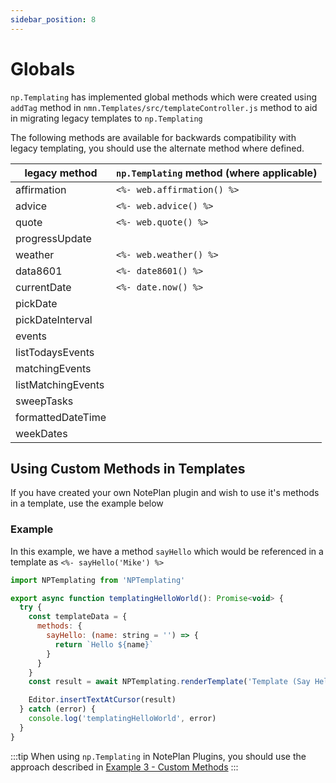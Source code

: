 ```yaml
---
sidebar_position: 8
---
```


# Globals
`np.Templating` has implemented global methods which were created using `addTag` method in `nmn.Templates/src/templateController.js` method to aid in migrating legacy templates to `np.Templating`

The following methods are available for backwards compatibility with legacy templating, you should use the alternate method where defined.

| legacy method | `np.Templating` method (where applicable)
|-------------- | ----------
| affirmation | `<%- web.affirmation() %>`
| advice | `<%- web.advice() %>`
| quote | `<%- web.quote() %>`
| progressUpdate |
| weather | `<%- web.weather() %>`
| data8601 | `<%- date8601() %>`
| currentDate | `<%- date.now() %>`
| pickDate |
| pickDateInterval |
| events |
| listTodaysEvents |
| matchingEvents |
| listMatchingEvents |
| sweepTasks |
| formattedDateTime |
| weekDates |


## Using Custom Methods in Templates
If you have created your own NotePlan plugin and wish to use it's methods in a template, use the example below

### Example
In this example, we have a method `sayHello` which would be referenced in a template as `<%- sayHello('Mike') %>`

```javascript
import NPTemplating from 'NPTemplating'

export async function templatingHelloWorld(): Promise<void> {
  try {
    const templateData = {
      methods: {
        sayHello: (name: string = '') => {
          return `Hello ${name}`
        }
      }
    }
    const result = await NPTemplating.renderTemplate('Template (Say Hello)', templateData)

    Editor.insertTextAtCursor(result)
  } catch (error) {
    console.log('templatingHelloWorld', error)
  }
}
```

:::tip
When using `np.Templating` in NotePlan Plugins, you should use the approach described in [Example 3 - Custom Methods](/docs/templating-integration-plugins/example-3)
:::
